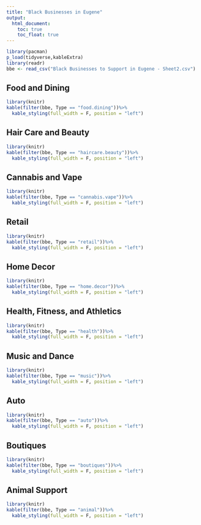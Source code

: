 ```yaml
---
title: "Black Businesses in Eugene"
output:
  html_document:
    toc: true
    toc_float: true
---
```

```r
library(pacman)
p_load(tidyverse,kableExtra)
library(readr)
bbe <- read_csv("Black Businesses to Support in Eugene - Sheet2.csv")
```

## Food and Dining
```r
library(knitr)
kable(filter(bbe, Type == "food.dining"))%>%
  kable_styling(full_width = F, position = "left")
```

## Hair Care and Beauty
```r
library(knitr)
kable(filter(bbe, Type == "haircare.beauty"))%>%
  kable_styling(full_width = F, position = "left")

```

## Cannabis and Vape
```r
library(knitr)
kable(filter(bbe, Type == "cannabis.vape"))%>%
  kable_styling(full_width = F, position = "left")

```

## Retail
```r
library(knitr)
kable(filter(bbe, Type == "retail"))%>%
  kable_styling(full_width = F, position = "left")

```

## Home Decor
```r
library(knitr)
kable(filter(bbe, Type == "home.decor"))%>%
  kable_styling(full_width = F, position = "left")
```

## Health, Fitness, and Athletics
```r
library(knitr)
kable(filter(bbe, Type == "health"))%>%
  kable_styling(full_width = F, position = "left")

```

## Music and Dance
```r
library(knitr)
kable(filter(bbe, Type == "music"))%>%
  kable_styling(full_width = F, position = "left")

```

## Auto
```r
library(knitr)
kable(filter(bbe, Type == "auto"))%>%
  kable_styling(full_width = F, position = "left")

```

## Boutiques
```r
library(knitr)
kable(filter(bbe, Type == "boutiques"))%>%
  kable_styling(full_width = F, position = "left")

```

## Animal Support
```r
library(knitr)
kable(filter(bbe, Type == "animal"))%>%
  kable_styling(full_width = F, position = "left")

```